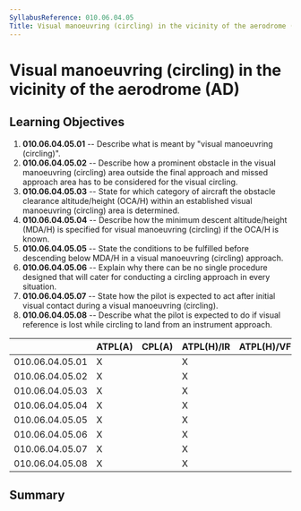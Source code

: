 ```yaml
---
SyllabusReference: 010.06.04.05
Title: Visual manoeuvring (circling) in the vicinity of the aerodrome (AD)
---
```


# Visual manoeuvring (circling) in the vicinity of the aerodrome (AD)

## Learning Objectives

1.  **010.06.04.05.01** -- Describe what is meant by "visual manoeuvring
    (circling)".
2.  **010.06.04.05.02** -- Describe how a prominent obstacle in the visual
    manoeuvring (circling) area outside the final approach and missed approach
    area has to be considered for the visual circling.
3.  **010.06.04.05.03** -- State for which category of aircraft the obstacle
    clearance altitude/height (OCA/H) within an established visual manoeuvring
    (circling) area is determined.
4.  **010.06.04.05.04** -- Describe how the minimum descent altitude/height
    (MDA/H) is specified for visual manoeuvring (circling) if the OCA/H is known.
5.  **010.06.04.05.05** -- State the conditions to be fulfilled before descending
    below MDA/H in a visual manoeuvring (circling) approach.
6.  **010.06.04.05.06** -- Explain why there can be no single procedure designed
    that will cater for conducting a circling approach in every situation.
7.  **010.06.04.05.07** -- State how the pilot is expected to act after initial
    visual contact during a visual manoeuvring (circling).
8.  **010.06.04.05.08** -- Describe what the pilot is expected to do if visual
    reference is lost while circling to land from an instrument approach.

|                 | ATPL(A) | CPL(A) | ATPL(H)/IR | ATPL(H)/VFR | CPL(H) | IR  | CBIR(A) |
| --------------- | ------- | ------ | ---------- | ----------- | ------ | --- | ------- |
| 010.06.04.05.01 | X       |        | X          |             |        | X   | X       |
| 010.06.04.05.02 | X       |        | X          |             |        | X   | X       |
| 010.06.04.05.03 | X       |        | X          |             |        | X   | X       |
| 010.06.04.05.04 | X       |        | X          |             |        | X   | X       |
| 010.06.04.05.05 | X       |        | X          |             |        | X   | X       |
| 010.06.04.05.06 | X       |        | X          |             |        | X   | X       |
| 010.06.04.05.07 | X       |        | X          |             |        | X   | X       |
| 010.06.04.05.08 | X       |        | X          |             |        | X   | X       |

## Summary
